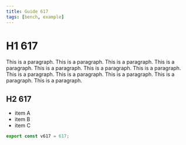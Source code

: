 ```yaml
---
title: Guide 617
tags: [bench, example]
---
```


# H1 617

This is a paragraph. This is a paragraph. This is a paragraph. This is a paragraph. This is a paragraph. This is a paragraph. This is a paragraph. This is a paragraph. This is a paragraph. This is a paragraph. This is a paragraph. This is a paragraph. 

## H2 617

- item A
- item B
- item C

```ts
export const v617 = 617;
```
